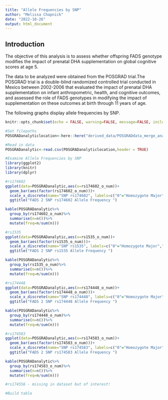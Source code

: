 ```yaml
---
title: "Allele Frequencies by SNP"
author: "Melissa Chapnick"
date: "2022-10-26"
output: html_document
---
```

## Introduction

The objective of this analysis is to assess whether offspring FADS genotype modifies the impact of prenatal DHA supplementation on global cognitive scores at age 5. 

The data to be analyzed were obtained from the POSGRAD trial.The POSGRAD trial is a double-blind randomized controlled trial conducted in Mexico between 2002-2006 that evaluated the impact of prenatal DHA supplementation on infant anthropometric, health, and cognitive outcomes, and assessed the role of FADS genotypes in modifying the impact of supplementation on these outcomes at birth through 11 years of age. 

The following graphs display allele frequencies by SNP.

```r
knitr::opts_chunk$set(echo = FALSE, warning=FALSE, message=FALSE, include=TRUE)
```


```r
#Set filepaths
POSGRADanalyticlocation<-here::here("derived_data/POSGRADdata_merge_analytic.csv")

#Read in data
POSGRADanalytic<-read.csv(POSGRADanalyticlocation,header = TRUE)

```

```r
#Examine Allele Frequencies by SNP
library(ggplot2)
library(knitr)
library(dplyr)

#rs174602
ggplot(data=POSGRADanalytic,aes(x=rs174602_o_num))+
  geom_bar(aes(factor(rs174602_o_num)))+
  scale_x_discrete(name="SNP rs174602", labels=c("0"="Homozygote Major","1"= "Heterozygote Major","2"="Homozygote Minor"))+
  ggtitle("FADS 2 SNP rs174602 Allele Frequency ")

kable(POSGRADanalytic%>%
  group_by(rs174602_o_num)%>%
  summarise(n=n())%>%
  mutate(freq=n/sum(n)))

#rs1535
ggplot(data=POSGRADanalytic,aes(x=rs1535_o_num))+
  geom_bar(aes(factor(rs1535_o_num)))+
  scale_x_discrete(name="SNP rs1535", labels=c("0"="Homozygote Major","1"= "Heterozygote Major","2"="Homozygote Minor"))+
  ggtitle("FADS 2 SNP rs1535 Allele Frequency ")

kable(POSGRADanalytic%>%
  group_by(rs1535_o_num)%>%
  summarise(n=n())%>%
  mutate(freq=n/sum(n)))

#rs174448
ggplot(data=POSGRADanalytic,aes(x=rs174448_o_num))+
  geom_bar(aes(factor(rs174448_o_num)))+
  scale_x_discrete(name="SNP rs174448", labels=c("0"="Homozygote Major","1"= "Heterozygote Major","2"="Homozygote Minor"))+
  ggtitle("FADS 2 SNP rs174448 Allele Frequency ")

kable(POSGRADanalytic%>%
  group_by(rs174448_o_num)%>%
  summarise(n=n())%>%
  mutate(freq=n/sum(n)))

#rs174583
ggplot(data=POSGRADanalytic,aes(x=rs174583_o_num))+
  geom_bar(aes(factor(rs174583_o_num)))+
  scale_x_discrete(name="SNP rs174583", labels=c("0"="Homozygote Major","1"= "Heterozygote Major","2"="Homozygote Minor"))+
  ggtitle("FADS 2 SNP rs174583 Allele Frequency ")

kable(POSGRADanalytic%>%
  group_by(rs174583_o_num)%>%
  summarise(n=n())%>%
  mutate(freq=n/sum(n)))

#rs174556 - missing in dataset but of interest!

```


```r
#Build table



```

